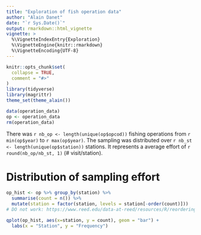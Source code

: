 ```yaml
---
title: "Exploration of fish operation data"
author: "Alain Danet"
date: "`r Sys.Date()`"
output: rmarkdown::html_vignette
vignette: >
  %\VignetteIndexEntry{Exploration}
  %\VignetteEngine{knitr::rmarkdown}
  %\VignetteEncoding{UTF-8}
---
```


```r
knitr::opts_chunk$set(
  collapse = TRUE,
  comment = "#>"
)
library(tidyverse)
library(magrittr)
theme_set(theme_alain())
```

```r
data(operation_data)
op <- operation_data
rm(operation_data)
```

There was `r nb_op <- length(unique(op$opcod))` fishing operations from
`r min(op$year)` to `r max(op$year)`. The sampling was distributed over `r nb_st <- length(unique(op$station))` stations. It represents a average effort of `r round(nb_op/nb_st, 1)` (# visit/station).

# Distribution of sampling effort

```r
op_hist <- op %>% group_by(station) %>%
  summarise(count = n()) %>%
  mutate(station = factor(station, levels = station[-order(count)]))
# DO not work: https://www.reed.edu/data-at-reed/resources/R/reordering_geom_bar.html 

qplot(op_hist, aes(x=station, y = count), geom = "bar") +
  labs(x = "Station", y = "Frequency")
```


